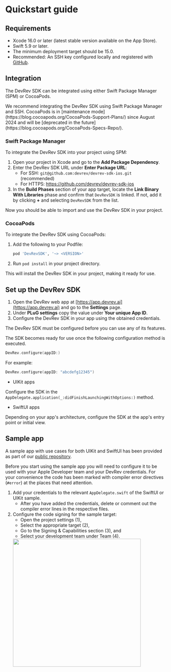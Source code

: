 # Quickstart guide

## Requirements

- Xcode 16.0 or later (latest stable version available on the App Store).
- Swift 5.9 or later.
- The minimum deployment target should be 15.0.
- Recommended: An SSH key configured locally and registered with [GitHub](https://docs.github.com/en/github/authenticating-to-github/connecting-to-github-with-ssh).

## Integration

The DevRev SDK can be integrated using either Swift Package Manager (SPM) or CocoaPods.

<Callout intent="warning">
We recommend integrating the DevRev SDK using Swift Package Manager and SSH. CocoaPods is in [maintenance mode](https://blog.cocoapods.org/CocoaPods-Support-Plans/) since August 2024 and will be [deprecated in the future](https://blog.cocoapods.org/CocoaPods-Specs-Repo/).
</Callout>

### Swift Package Manager

To integrate the DevRev SDK into your project using SPM:

1. Open your project in Xcode and go to the **Add Package Dependency**.
2. Enter the DevRev SDK URL under **Enter Package URL**:
	- For SSH: `git@github.com:devrev/devrev-sdk-ios.git` (recommended)
	- For HTTPS: https://github.com/devrev/devrev-sdk-ios
3. In the **Build Phases** section of your app target, locate the **Link Binary With Libraries** phase and confirm that `DevRevSDK` is linked. If not, add it by clicking **+** and selecting `DevRevSDK` from the list.

Now you should be able to import and use the DevRev SDK in your project.

### CocoaPods

To integrate the DevRev SDK using CocoaPods:

1. Add the following to your Podfile:
	```ruby
	pod 'DevRevSDK', '~> <VERSION>'
	```
2. Run `pod install` in your project directory.

This will install the DevRev SDK in your project, making it ready for use.

## Set up the DevRev SDK

1. Open the DevRev web app at [https://app.devrev.ai](https://app.devrev.ai) and go to the **Settings** page.
2. Under **PLuG settings** copy the value under **Your unique App ID**.
3. Configure the DevRev SDK in your app using the obtained credentials.

<Callout intent="warning">
The DevRev SDK must be configured before you can use any of its features.
</Callout>

The SDK becomes ready for use once the following configuration method is executed.
```swift
DevRev.configure(appID:)
```
For example:

```swift
DevRev.configure(appID: "abcdefg12345")
```

- UIKit apps

Configure the SDK in the `AppDelegate.application(_:didFinishLaunchingWithOptions:)` method.

- SwiftUI apps

Depending on your app's architecture, configure the SDK at the app's entry point or initial view.

## Sample app
A sample app with use cases for both UIKit and SwiftUI has been provided as part of our [public repository](https://github.com/devrev/devrev-sdk-ios).

Before you start using the sample app you will need to configure it to be used with your Apple Developer team and your DevRev credentials. For your convenience the code has been marked with compiler error directives (`#error`) at the places that need attention.

1. Add your credentials to the relevant `AppDelegate.swift` of the SwiftUI or UIKit sample.
   - After you have added the credentials, delete or comment out the compiler error lines in the respective files.
1. Configure the code signing for the sample target:
	- Open the project settings (1),
	- Select the appropriate target (2),
	- Go to the Signing & Capabilities section (3), and
	- Select your development team under Team (4).
	<img src="../../../../img/screenshot-xcode-signing.png" width="400" />
